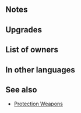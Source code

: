 {{Weapon Infobox
|tagid=SID_守護の弓＋
|intID=3438
|userVersion1=Bow
|userVersion2=Arrow
|exclusive=0
|weaponType=Bow
|cost=300
|might=12
|range=2
|effectiveness=Flying
|effect=Effective against flying foes. If unit is within 3 spaces of an ally, grants Atk/Def+5 to unit and inflicts Special cooldown charge -1 on foe per attack during combat. (Only highest value applied. Does not stack.)
|statModifiers=0,12,0,0,0
|required=Protection Bow
|refinePaths=default
|refineSP=350
|refineMedals=500
|refineStones=50
|properties=random_owner
}}
==Notes==
{{Effective damage bonus|flying}}
{{Temporary buffs}}
{{CooldownChargeMinus}}
==Upgrades==
{{Weapon Upgrade List}}
==List of owners==
{{Skill Hero List}}
==In other languages==
{{OtherLanguages
|japanese=守護の弓＋
|german=Schutzbogen+
|spanishEU=Arco escolta +
|spanishLA=Arco custodio +
|french=Arc protecteur +
|italian=Arco custode+
|chineseTW=守護之弓＋
|portuguese=Arco defensor+
}}
==See also==
{{See also skills|cond=Description LIKE '%if unit is within _ spaces of an ally, grants Atk/%+%inflicts%special cooldown charge -1%' AND Description NOT LIKE '%any ally is within%' AND WikiName NOT LIKE '%Protection%' AND Exclusive='1'}}
* [[Skill families/Weapons#Protection|Protection Weapons]]
{{Weapons Navbox}}